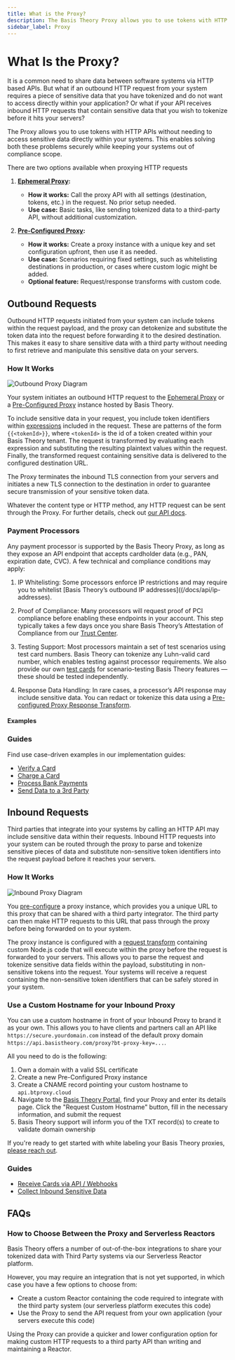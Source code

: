 ```yaml
---
title: What is the Proxy?
description: The Basis Theory Proxy allows you to use tokens with HTTP APIs without needing to access sensitive data directly within your systems. This enables solving both these problems securely while keeping your systems out of compliance scope.
sidebar_label: Proxy
---
```



# What Is the Proxy?

It is a common need to share data between software systems via HTTP based APIs. But what if an outbound HTTP request from your system
requires a piece of sensitive data that you have tokenized and do not want to access directly within your application?
Or what if your API receives inbound HTTP requests that contain sensitive data that you wish to tokenize before it hits your servers?

The Proxy allows you to use tokens with HTTP APIs without needing to access sensitive data directly within your systems.
This enables solving both these problems securely while keeping your systems out of compliance scope.

There are two options available when proxying HTTP requests

1. **[Ephemeral Proxy](/docs/api/proxies/ephemeral-proxy):**
   - **How it works:** Call the proxy API with all settings (destination, tokens, etc.) in the request. No prior setup needed.
   - **Use case:** Basic tasks, like sending tokenized data to a third-party API, without additional customization.

2. **[Pre-Configured Proxy](/docs/api/proxies/pre-configured-proxies):**
   - **How it works:** Create a proxy instance with a unique key and set configuration upfront, then use it as needed.
   - **Use case:** Scenarios requiring fixed settings, such as whitelisting destinations in production, or cases where custom logic might be added.
   - **Optional feature:** Request/response transforms with custom code.

## Outbound Requests

Outbound HTTP requests initiated from your system can include tokens within the request payload, and the proxy
can detokenize and substitute the token data into the request before forwarding it to the desired destination.
This makes it easy to share sensitive data with a third party without needing to first retrieve and manipulate this sensitive data on your servers.

### How It Works

![Outbound Proxy Diagram](/img/concepts/proxy-outbound.png)

Your system initiates an outbound HTTP request to the [Ephemeral Proxy](/docs/api/proxies/ephemeral-proxy)
or a [Pre-Configured Proxy](/docs/api/proxies/pre-configured-proxies) instance hosted by Basis Theory.

To include sensitive data in your request, you include token identifiers within [expressions](/docs/expressions) included in the request.
These are patterns of the form `{{<tokenId>}}`, where `<tokenId>` is the id of a token created within your Basis Theory tenant.
The request is transformed by evaluating each expression and substituting the resulting plaintext values within the request.
Finally, the transformed request containing sensitive data is delivered to the configured destination URL.

The Proxy terminates the inbound TLS connection from your servers and initiates a new TLS connection to the destination in order to
guarantee secure transmission of your sensitive token data.

Whatever the content type or HTTP method, any HTTP request can be sent through the Proxy.
For further details, check out [our API docs](/docs/api/proxies).

### Payment Processors

Any payment processor is supported by the Basis Theory Proxy, as long as they expose an API endpoint that accepts cardholder data (e.g., PAN, expiration date, CVC). A few technical and compliance conditions may apply:

1. IP Whitelisting: Some processors enforce IP restrictions and may require you to whitelist [Basis Theory’s outbound IP addresses]((/docs/api/ip-addresses).

2. Proof of Compliance: Many processors will request proof of PCI compliance before enabling these endpoints in your account. This step typically takes a few days once you share Basis Theory’s Attestation of Compliance from our [Trust Center](https://trust.basistheory.com).

3. Testing Support: Most processors maintain a set of test scenarios using test card numbers. Basis Theory can tokenize any Luhn-valid card number, which enables testing against processor requirements. We also provide our own [test cards](/docs/api/testing) for scenario-testing Basis Theory features — these should be tested independently.

4. Response Data Handling: In rare cases, a processor’s API response may include sensitive data. You can redact or tokenize this data using a [Pre-configured Proxy Response Transform](/docs/api/proxies/pre-configured-proxies#response-transforms).

#### Examples

<GenericProxyExamplesSection />

### Guides

Find use case-driven examples in our implementation guides:

- [Verify a Card](/docs/card-payments/verify-card)
- [Charge a Card](/docs/card-payments/charge-card)
- [Process Bank Payments](/docs/guides/banks/process-bank-payments)
- [Send Data to a 3rd Party](/docs/guides/share/send-data-to-third-party)

## Inbound Requests

Third parties that integrate into your systems by calling an HTTP API may include sensitive data within their requests.
Inbound HTTP requests into your system can be routed through the proxy to parse and tokenize sensitive pieces of data
and substitute non-sensitive token identifiers into the request payload before it reaches your servers.

### How It Works

![Inbound Proxy Diagram](/img/concepts/proxy-inbound.png)

You [pre-configure](/docs/api/proxies/pre-configured-proxies) a proxy instance, which provides you a unique URL to this
proxy that can be shared with a third party integrator. The third party can then make HTTP requests to this URL that pass
through the proxy before being forwarded on to your system.

The proxy instance is configured with a [request transform](/docs/api/proxies/pre-configured-proxies#request-transforms) containing
custom Node.js code that will execute within the proxy before the request is forwarded to your servers. This allows you to parse the request
and tokenize sensitive data fields within the payload, substituting in non-sensitive tokens into the request. Your systems will receive a request
containing the non-sensitive token identifiers that can be safely stored in your system.

### Use a Custom Hostname for your Inbound Proxy

You can use a custom hostname in front of your Inbound Proxy to brand it as your own. This allows you to have clients and partners call an API like `https://secure.yourdomain.com` instead of the default proxy domain `https://api.basistheory.com/proxy?bt-proxy-key=...`.

All you need to do is the following:

1. Own a domain with a valid SSL certificate
2. Create a new Pre-Configured Proxy instance
3. Create a CNAME record pointing your custom hostname to `api.btproxy.cloud`
4. Navigate to the [Basis Theory Portal](https://portal.basistheory.com/proxies), find your Proxy and enter its details page. Click the "Request Custom Hostname" button, fill in the necessary information, and submit the request
5. Basis Theory support will inform you of the TXT record(s) to create to validate domain ownership

<Alert>If you're ready to get started with white labeling your Basis Theory proxies, <a href="https://basistheory.com/contact"> please reach out</a>.</Alert>

### Guides

- [Receive Cards via API / Webhooks](/docs/card-payments/receive-cards-api)
- [Collect Inbound Sensitive Data](/docs/guides/collect/collect-inbound-sensitive-data)

## FAQs

### How to Choose Between the Proxy and Serverless Reactors

Basis Theory offers a number of out-of-the-box integrations to share your tokenized data with Third Party systems via our Serverless Reactor platform.

However, you may require an integration that is not yet supported, in which case you have a few options to choose from:

- Create a custom Reactor containing the code required to integrate with the third party system (our serverless platform executes this code)
- Use the Proxy to send the API request from your own application (your servers execute this code)

Using the Proxy can provide a quicker and lower configuration option for making custom HTTP requests to a third party API than writing and maintaining a Reactor.
